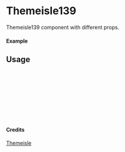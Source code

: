 
<Meta of={Themeisle139} title="Themeisle/Themeisle139" />

# Themeisle139

Themeisle139 component with different props.

#### Example

<Canvas of={Themeisle139.Primary} />

## Usage

```ts
import { Themeisle139 } from "yadl-ui";

const Example = () => {
  return (
      <Themeisle139 />
  );
};

export default Example;
```

#### Credits
[Themeisle](https://themeisle.com/illustrations)
